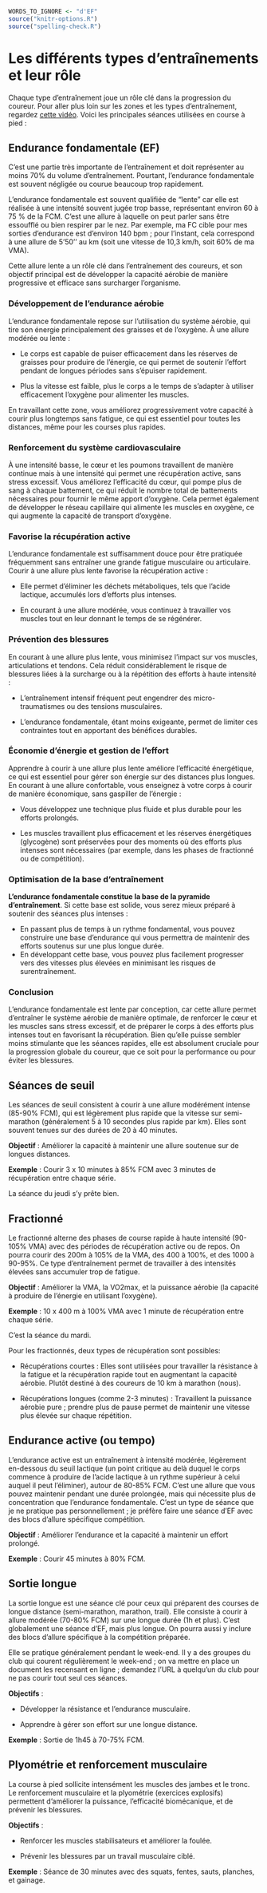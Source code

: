 ```r
WORDS_TO_IGNORE <- "d'EF"
source("knitr-options.R")
source("spelling-check.R")
```

# Les différents types d'entraînements et leur rôle {-}

Chaque type d'entraînement joue un rôle clé dans la progression du coureur.
Pour aller plus loin sur les zones et les types d'entraînement, regardez [cette vidéo](https://www.youtube.com/watch?v=UmcyMyQW2pU). 
Voici les principales séances utilisées en course à pied :

## Endurance fondamentale (EF) {-}

C'est une partie très importante de l'entraînement et doit représenter au moins 70% du volume d'entraînement. Pourtant, l'endurance fondamentale est souvent négligée ou courue beaucoup trop rapidement.

L'endurance fondamentale est souvent qualifiée de "lente" car elle est réalisée à une intensité souvent jugée trop basse, représentant environ 60 à 75 % de la FCM.
C'est une allure à laquelle on peut parler sans être essoufflé ou bien respirer par le nez.
Par exemple, ma FC cible pour mes sorties d'endurance est d'environ 140 bpm ; pour l'instant, cela correspond à une allure de 5'50'' au km (soit une vitesse de 10,3 km/h, soit 60% de ma VMA).

Cette allure lente a un rôle clé dans l'entraînement des coureurs, et son objectif principal est de développer la capacité aérobie
de manière progressive et efficace sans surcharger l'organisme.

### Développement de l'endurance aérobie {-}

L'endurance fondamentale repose sur l'utilisation du système aérobie, qui tire son énergie principalement des graisses et de l'oxygène.
À une allure modérée ou lente :

- Le corps est capable de puiser efficacement dans les réserves de graisses pour produire de l'énergie,
ce qui permet de soutenir l'effort pendant de longues périodes sans s'épuiser rapidement.

- Plus la vitesse est faible, plus le corps a le temps de s'adapter à utiliser efficacement l'oxygène pour alimenter les muscles.

En travaillant cette zone, vous améliorez progressivement votre capacité à courir plus longtemps sans fatigue,
ce qui est essentiel pour toutes les distances, même pour les courses plus rapides.

### Renforcement du système cardiovasculaire {-}

À une intensité basse, le cœur et les poumons travaillent de manière continue mais à une intensité qui permet une récupération active,
sans stress excessif. 
Vous améliorez l'efficacité du cœur, qui pompe plus de sang à chaque battement,
ce qui réduit le nombre total de battements nécessaires pour fournir le même apport d'oxygène.
Cela permet également de développer le réseau capillaire qui alimente les muscles en oxygène,
ce qui augmente la capacité de transport d'oxygène.

### Favorise la récupération active {-}

L'endurance fondamentale est suffisamment douce pour être pratiquée fréquemment sans entraîner une grande fatigue musculaire ou articulaire.
Courir à une allure plus lente favorise la récupération active :

- Elle permet d'éliminer les déchets métaboliques, tels que l'acide lactique, accumulés lors d'efforts plus intenses.

- En courant à une allure modérée, vous continuez à travailler vos muscles tout en leur donnant le temps de se régénérer.

### Prévention des blessures {-}

En courant à une allure plus lente, vous minimisez l'impact sur vos muscles, articulations et tendons.
Cela réduit considérablement le risque de blessures liées à la surcharge ou à la répétition des efforts à haute intensité :

- L'entraînement intensif fréquent peut engendrer des micro-traumatismes ou des tensions musculaires.

- L'endurance fondamentale, étant moins exigeante, permet de limiter ces contraintes tout en apportant des bénéfices durables.

### Économie d'énergie et gestion de l'effort {-}

Apprendre à courir à une allure plus lente améliore l'efficacité énergétique, ce qui est essentiel pour gérer son énergie sur des distances plus longues.
En courant à une allure confortable, vous enseignez à votre corps à courir de manière économique, sans gaspiller de l'énergie :

- Vous développez une technique plus fluide et plus durable pour les efforts prolongés.

- Les muscles travaillent plus efficacement et les réserves énergétiques (glycogène) sont préservées pour des moments où des efforts plus intenses sont nécessaires (par exemple, dans les phases de fractionné ou de compétition).

### Optimisation de la base d'entraînement {-}

**L'endurance fondamentale constitue la base de la pyramide d'entraînement**.
Si cette base est solide, vous serez mieux préparé à soutenir des séances plus intenses :

- En passant plus de temps à un rythme fondamental, vous pouvez construire une base d'endurance qui vous permettra de maintenir des efforts soutenus sur une plus longue durée.
- En développant cette base, vous pouvez plus facilement progresser vers des vitesses plus élevées en minimisant les risques de surentraînement.

### Conclusion {-}

L'endurance fondamentale est lente par conception, car cette allure permet d'entraîner le système aérobie de manière optimale,
de renforcer le cœur et les muscles sans stress excessif, et de préparer le corps à des efforts plus intenses tout en favorisant la récupération.
Bien qu'elle puisse sembler moins stimulante que les séances rapides, elle est absolument cruciale pour la progression globale du coureur,
que ce soit pour la performance ou pour éviter les blessures.


## Séances de seuil {-}

Les séances de seuil consistent à courir à une allure modérément intense (85-90% FCM), qui est légèrement plus rapide que la vitesse sur semi-marathon (généralement 5 à 10 secondes plus rapide par km).
Elles sont souvent tenues sur des durées de 20 à 40 minutes.

**Objectif** :
Améliorer la capacité à maintenir une allure soutenue sur de longues distances.

**Exemple** :
Courir 3 x 10 minutes à 85% FCM avec 3 minutes de récupération entre chaque série.

La séance du jeudi s'y prête bien.


## Fractionné {-}

Le fractionné alterne des phases de course rapide à haute intensité (90-105% VMA)
avec des périodes de récupération active ou de repos.
On pourra courir des 200m à 105% de la VMA, des 400 à 100%, et des 1000 à 90-95%.
Ce type d'entraînement permet de travailler à des intensités élevées sans accumuler trop de fatigue.

**Objectif** :
Améliorer la VMA, la VO2max, et la puissance aérobie (la capacité à produire de l'énergie en utilisant l'oxygène).

**Exemple** :
10 x 400 m à 100% VMA avec 1 minute de récupération entre chaque série.

C'est la séance du mardi.

Pour les fractionnés, deux types de récupération sont possibles:

- Récupérations courtes : Elles sont utilisées pour travailler la résistance à la fatigue et la récupération rapide tout en augmentant la capacité aérobie. Plutôt destiné à des coureurs de 10 km à marathon (nous).

- Récupérations longues (comme 2-3 minutes) : Travaillent la puissance aérobie pure ; prendre plus de pause permet de maintenir une vitesse plus élevée sur chaque répétition.


## Endurance active (ou tempo) {-}

L'endurance active est un entraînement à intensité modérée, légèrement en-dessous du seuil lactique (un point critique au delà duquel le corps commence à produire de l'acide lactique à un rythme supérieur à celui auquel il peut l'éliminer),
autour de 80-85% FCM.
C'est une allure que vous pouvez maintenir pendant une durée prolongée,
mais qui nécessite plus de concentration que l'endurance fondamentale.
C'est un type de séance que je ne pratique pas personnellement ; je préfère faire une séance d'EF avec des blocs d'allure spécifique compétition.

**Objectif** :
Améliorer l'endurance et la capacité à maintenir un effort prolongé.

**Exemple** :
Courir 45 minutes à 80% FCM.


## Sortie longue {-}

La sortie longue est une séance clé pour ceux qui préparent des courses de longue distance
(semi-marathon, marathon, trail).
Elle consiste à courir à allure modérée (70-80% FCM) sur une longue durée (1h et plus). 
C'est globalement une séance d'EF, mais plus longue. 
On pourra aussi y inclure des blocs d'allure spécifique à la compétition préparée.

Elle se pratique généralement pendant le week-end. Il y a des groupes du club qui courent régulièrement le week-end ; on va mettre en place un document les recensant en ligne ; demandez l'URL à quelqu'un du club pour ne pas courir tout seul ces séances.

**Objectifs** :

- Développer la résistance et l'endurance musculaire.

- Apprendre à gérer son effort sur une longue distance.

**Exemple** :
Sortie de 1h45 à 70-75% FCM.


## Plyométrie et renforcement musculaire {-}

La course à pied sollicite intensément les muscles des jambes et le tronc.
Le renforcement musculaire et la plyométrie (exercices explosifs) permettent
d'améliorer la puissance, l'efficacité biomécanique, et de prévenir les blessures.

**Objectifs** :

- Renforcer les muscles stabilisateurs et améliorer la foulée.

- Prévenir les blessures par un travail musculaire ciblé.

**Exemple** :
Séance de 30 minutes avec des squats, fentes, sauts, planches, et gainage.
